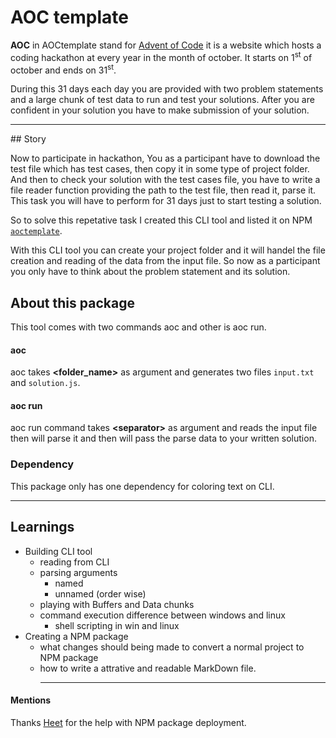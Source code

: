 
# <HoverUnder color="border-yellow-400">AOC template</HoverUnder>

**AOC** in AOCtemplate stand for [Advent of Code](https://adventofcode.com/) it is a website which hosts a coding hackathon at every year in the month of october. It starts on 1<sup>st</sup> of october and ends on 31<sup>st</sup>.

During this 31 days each day you are provided with two problem statements and a large chunk of test data to run and test your solutions. After you are confident in your solution you have to make submission of your solution.

<hr />
## <HoverUnder color='border-yellow-400'>Story</HoverUnder>

Now to participate in hackathon, You as a participant have to download the test file which has test cases, then copy it in some type of project folder. And then to check your solution with the test cases file, you have to write a file reader function providing the path to the test file, then read it, parse it. This task you will have to perform for 31 days just to start testing a solution.

So to solve this repetative task I created this CLI tool and listed it on NPM [`aoctemplate`](https://www.npmjs.com/package/aoctemplate).

With this CLI tool you can create your project folder and it will handel the file creation and reading of the data from the input file. So now as a participant you only have to think about the problem statement and its solution.

## <HoverUnder color="border-yellow-400">About this package</HoverUnder>

This tool comes with two commands <TagLook>aoc</TagLook> and other is <TagLook>aoc run</TagLook>.

#### aoc

<TagLook>aoc</TagLook> takes **\<folder_name\>** as argument and generates two files `input.txt` and `solution.js`.

#### aoc run

<TagLook>aoc run</TagLook> command takes **\<separator\>** as argument and reads the input file then will parse it and then will pass the parse data to your written solution.

### <HoverUnder color="border-yellow-400">Dependency</HoverUnder>

This package only has one dependency for coloring text on CLI.

<hr />

## <HoverUnder color="border-yellow-400">Learnings</HoverUnder>

- Building CLI tool
  - reading from CLI
  - parsing arguments
    - named
    - unnamed (order wise)
  - playing with Buffers and Data chunks
  - command execution difference between windows and linux
    - shell scripting in win and linux
- Creating a NPM package
  - what changes should being made to convert a normal project to NPM package
  - how to write a attrative and readable MarkDown file.
    <hr />

#### Mentions

Thanks [Heet](https://github.com/vakhariaheet) for the help with NPM package deployment.
